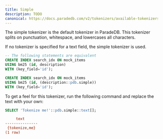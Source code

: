 ```yaml
---
title: Simple
description: TODO
canonical: https://docs.paradedb.com/v2/tokenizers/available-tokenizers/simple
---
```


The simple tokenizer is the default tokenizer in ParadeDB. This tokenizer splits on punctuation, whitespace, and lowercases all characters.

If no tokenizer is specified for a text field, the simple tokenizer is used.

```sql
-- The following statements are equivalent
CREATE INDEX search_idx ON mock_items
USING bm25 (id, description)
WITH (key_field='id');

CREATE INDEX search_idx ON mock_items
USING bm25 (id, (description::pdb.simple))
WITH (key_field='id');
```

To get a feel for this tokenizer, run the following command and replace the text with your own:

```sql
SELECT 'Tokenize me!'::pdb.simple::text[];
```

```ini Expected Response
     text
---------------
 {tokenize,me}
(1 row)
```
